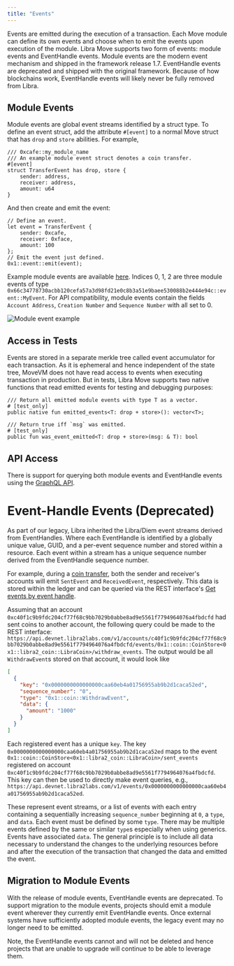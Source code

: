 ```yaml
---
title: "Events"
---
```


Events are emitted during the execution of a transaction. Each Move module can define its own events and choose when to emit the events upon execution of the module. Libra Move supports two form of events: module events and EventHandle events. Module events are the modern event mechanism and shipped in the framework release 1.7. EventHandle events are deprecated and shipped with the original framework. Because of how blockchains work, EventHandle events will likely never be fully removed from Libra.

## Module Events

Module events are global event streams identified by a struct type. To define an event struct, add the attribute `#[event]` to a normal Move struct that has `drop` and `store` abilities. For example,

```move
/// 0xcafe::my_module_name
/// An example module event struct denotes a coin transfer.
#[event]
struct TransferEvent has drop, store {
    sender: address,
    receiver: address,
    amount: u64
}
```

And then create and emit the event:

```move
// Define an event.
let event = TransferEvent {
    sender: 0xcafe,
    receiver: 0xface,
    amount: 100
};
// Emit the event just defined.
0x1::event::emit(event);
```

Example module events are available [here](https://explorer.libra2labs.com/txn/682252266/events?network=testnet). Indices 0, 1, 2 are three module events of
type `0x66c34778730acbb120cefa57a3d98fd21e0c8b3a51e9baee530088b2e444e94c::event::MyEvent`. For API compatibility, module events contain the fields `Account Address`, `Creation Number` and `Sequence Number` with all set to 0.

![Module event example](~/images/module-event.png "Module event example")

## Access in Tests

Events are stored in a separate merkle tree called event accumulator for each transaction. As it is ephemeral and hence independent of the state tree, MoveVM does not have read access to events when executing transaction in production. But in tests, Libra Move supports two native functions that read emitted events for testing and debugging purposes:

```move
/// Return all emitted module events with type T as a vector.
# [test_only]
public native fun emitted_events<T: drop + store>(): vector<T>;

/// Return true iff `msg` was emitted.
# [test_only]
public fun was_event_emitted<T: drop + store>(msg: & T): bool
```

## API Access

There is support for querying both module events and EventHandle events using the [GraphQL API](/network/nodes/networks).

# Event-Handle Events (Deprecated)

As part of our legacy, Libra inherited the Libra/Diem event streams derived from EventHandles. Where each EventHandle is identified by a globally unique value, GUID, and a per-event sequence number and stored within a resource. Each event within a stream has a unique sequence number derived from the EventHandle sequence number.

For example, during a [coin transfer](/build/guides/first-transaction), both the sender and receiver's accounts will emit `SentEvent` and `ReceivedEvent`, respectively. This data is stored within the ledger and can be queried via the REST interface's [Get events by event handle](https://api.devnet.libra2labs.com/v1/spec#/operations/get_events_by_event_handle).

Assuming that an account `0xc40f1c9b9fdc204cf77f68c9bb7029b0abbe8ad9e5561f7794964076a4fbdcfd` had sent coins to another account, the following query could be made to the REST interface: `https://api.devnet.libra2labs.com/v1/accounts/c40f1c9b9fdc204cf77f68c9bb7029b0abbe8ad9e5561f7794964076a4fbdcfd/events/0x1::coin::CoinStore<0x1::libra2_coin::LibraCoin>/withdraw_events`. The output would be all `WithdrawEvent`s stored on that account, it would look like

```json
[
  {
    "key": "0x0000000000000000caa60eb4a01756955ab9b2d1caca52ed",
    "sequence_number": "0",
    "type": "0x1::coin::WithdrawEvent",
    "data": {
      "amount": "1000"
    }
  }
]
```

Each registered event has a unique `key`. The key `0x0000000000000000caa60eb4a01756955ab9b2d1caca52ed` maps to the event `0x1::coin::CoinStore<0x1::libra2_coin::LibraCoin>/sent_events` registered on account `0xc40f1c9b9fdc204cf77f68c9bb7029b0abbe8ad9e5561f7794964076a4fbdcfd`. This key can then be used to directly make event queries, e.g., `https://api.devnet.libra2labs.com/v1/events/0x0000000000000000caa60eb4a01756955ab9b2d1caca52ed`.

These represent event streams, or a list of events with each entry containing a sequentially increasing `sequence_number` beginning at `0`, a `type`, and `data`. Each event must be defined by some `type`. There may be multiple events defined by the same or similar `type`s especially when using generics. Events have associated `data`. The general principle is to include all data necessary to understand the changes to the underlying resources before and after the execution of the transaction that changed the data and emitted the event.

[coin_transfer]: https://github.com/libra2org/libra2-core/blob/bdd0a7fe82cd6aab4b47250e5eb6298986777cf7/libra2-move/framework/libra2-framework/sources/coin.move#L412

[get_events]: https://api.devnet.libra2labs.com/v1/spec#/operations/get_events_by_event_handle

## Migration to Module Events

With the release of module events, EventHandle events are deprecated. To support migration to the module events, projects should emit a module event wherever they currently emit EventHandle events. Once external systems have sufficiently adopted module events, the legacy event may no longer need to be emitted.

Note, the EventHandle events cannot and will not be deleted and hence projects that are unable to upgrade will continue to be able to leverage them.
